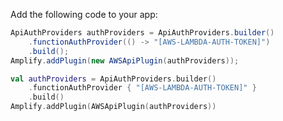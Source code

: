 Add the following code to your app:

<BlockSwitcher>
<Block name="Java">

```java
ApiAuthProviders authProviders = ApiAuthProviders.builder()
    .functionAuthProvider(() -> "[AWS-LAMBDA-AUTH-TOKEN]")
    .build();
Amplify.addPlugin(new AWSApiPlugin(authProviders));
```

</Block>
<Block name="Kotlin">

```kotlin
val authProviders = ApiAuthProviders.builder()
    .functionAuthProvider { "[AWS-LAMBDA-AUTH-TOKEN]" }
    .build()
Amplify.addPlugin(AWSApiPlugin(authProviders))
```

</Block>
</BlockSwitcher>
